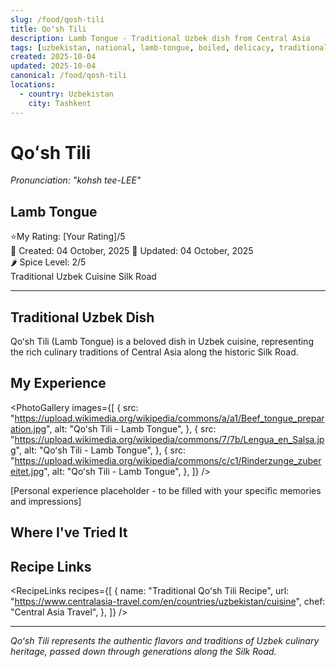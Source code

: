 ```yaml
---
slug: /food/qosh-tili
title: Qoʻsh Tili
description: Lamb Tongue - Traditional Uzbek dish from Central Asia
tags: [uzbekistan, national, lamb-tongue, boiled, delicacy, traditional]
created: 2025-10-04
updated: 2025-10-04
canonical: /food/qosh-tili
locations:
  - country: Uzbekistan
    city: Tashkent
---
```



# Qoʻsh Tili

_Pronunciation: "kohsh tee-LEE"_

## Lamb Tongue

<div className="food-rating">
  <span className="star">⭐</span>My Rating: [Your Rating]/5
</div>

<div className="food-metadata">
  <span className="food-date">📅 Created: 04 October, 2025</span>
  <span className="food-date">🔄 Updated: 04 October, 2025</span>
</div>

<div className="spice-level">🌶️ Spice Level: 2/5</div>

<div className="food-tags">
  <span className="food-tag">Traditional</span>
  <span className="food-tag">Uzbek Cuisine</span>
  <span className="food-tag">Silk Road</span>
</div>

---

## Traditional Uzbek Dish

Qoʻsh Tili (Lamb Tongue) is a beloved dish in Uzbek cuisine, representing the rich culinary traditions of Central Asia along the historic Silk Road.

## My Experience

<PhotoGallery
  images={[
    {
      src: "https://upload.wikimedia.org/wikipedia/commons/a/a1/Beef_tongue_preparation.jpg",
      alt: "Qoʻsh Tili - Lamb Tongue",
    },
    {
      src: "https://upload.wikimedia.org/wikipedia/commons/7/7b/Lengua_en_Salsa.jpg",
      alt: "Qoʻsh Tili - Lamb Tongue",
    },
    {
      src: "https://upload.wikimedia.org/wikipedia/commons/c/c1/Rinderzunge_zubereitet.jpg",
      alt: "Qoʻsh Tili - Lamb Tongue",
    },
  ]}
/>

[Personal experience placeholder - to be filled with your specific memories and impressions]

## Where I've Tried It

<MapEmbed
  location="Tashkent, Uzbekistan"
  description="Traditional preparation across Uzbekistan"
/>

## Recipe Links

<RecipeLinks
  recipes={[
    {
      name: "Traditional Qoʻsh Tili Recipe",
      url: "https://www.centralasia-travel.com/en/countries/uzbekistan/cuisine",
      chef: "Central Asia Travel",
    },
  ]}
/>

---

_Qoʻsh Tili represents the authentic flavors and traditions of Uzbek culinary heritage, passed down through generations along the Silk Road._
